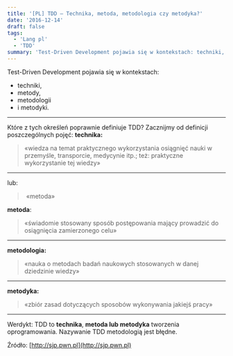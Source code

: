 ```yaml
---
title: '[PL] TDD — Technika, metoda, metodologia czy metodyka?'
date: '2016-12-14'
draft: false
tags:
  - 'Lang pl'
  - 'TDD'
summary: 'Test-Driven Development pojawia się w kontekstach: techniki, metody, metodologii i metodyki. Które z tych określeń poprawnie definiuje TDD?'
---
```


Test-Driven Development pojawia się w kontekstach:

*   techniki,
*   metody,
*   metodologii
*   i metodyki.

---

Które z tych określeń poprawnie definiuje TDD? Zacznijmy od definicji poszczególnych pojęć: **technika:**

> «wiedza na temat praktycznego wykorzystania osiągnięć nauki w przemyśle, transporcie, medycynie itp.; też: praktyczne wykorzystanie tej wiedzy»

---

lub:

>  «metoda»

**metoda**:

> «świadomie stosowany sposób postępowania mający prowadzić do osiągnięcia zamierzonego celu»

---

**metodologia:**

> «nauka o metodach badań naukowych stosowanych w danej dziedzinie wiedzy»

---

**metodyka:**

> «zbiór zasad dotyczących sposobów wykonywania jakiejś pracy»

---

Werdykt: TDD to **technika**, **metoda lub metodyka** tworzenia oprogramowania. Nazywanie TDD metodologią jest błędne.

Źródło: [http://sjp.pwn.pl](http://sjp.pwn.pl)
